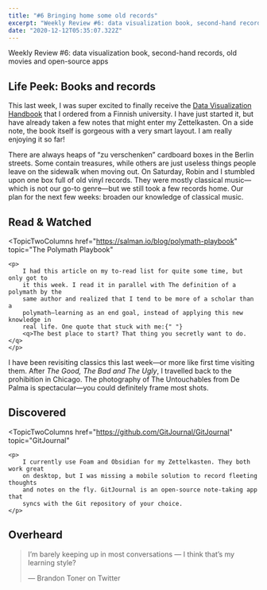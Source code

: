 ```yaml
---
title: "#6 Bringing home some old records"
excerpt: "Weekly Review #6: data visualization book, second-hand records, old movies and open-source apps"
date: "2020-12-12T05:35:07.322Z"
---
```


<Flex>
	<Column double>
		<FeaturedArtistImage
			artistHref="https://dribbble.com/shots/14742944-Christmas-Music"
			imageSrc="https://cdn.dribbble.com/users/4072391/screenshots/14742944/media/54f9c36015bc753152fda9051e85f106.gif"
			imageAlt="Christmas Music animated illustration by Maria Scherlies"
			artistName="Maria Scherlies"
		/>
	</Column>
	<Column>
		<p>
			Weekly Review #6: data visualization book, second-hand records, old movies
			and open-source apps
		</p>
	</Column>
</Flex>

## Life Peek: Books and records

This last week, I was super excited to finally receive the [Data Visualization Handbook](https://shop.aalto.fi/p/971-data-visualization-handbook/) that I ordered from a Finnish university. I have just started it, but have already taken a few notes that might enter my Zettelkasten. On a side note, the book itself is gorgeous with a very smart layout. I am really enjoying it so far!

There are always heaps of “zu verschenken” cardboard boxes in the Berlin streets. Some contain treasures, while others are just useless things people leave on the sidewalk when moving out. On Saturday, Robin and I stumbled upon one box full of old vinyl records. They were mostly classical music—which is not our go-to genre—but we still took a few records home. Our plan for the next few weeks: broaden our knowledge of classical music.

## Read & Watched

<TopicTwoColumns
	href="https://salman.io/blog/polymath-playbook"
	topic="The Polymath Playbook"
>
	<p>
		I had this article on my to-read list for quite some time, but only got to
		it this week. I read it in parallel with The definition of a polymath by the
		same author and realized that I tend to be more of a scholar than a
		polymath—learning as an end goal, instead of applying this new knowledge in
		real life. One quote that stuck with me:{" "}
		<q>The best place to start? That thing you secretly want to do.</q>
	</p>
</TopicTwoColumns>
<TopicTwoColumns
	href="https://letterboxd.com/hgcle/film/the-untouchables/"
	topic="The Untouchables (1987)"
>
	<p>
		I have been revisiting classics this last week—or more like first time
		visiting them. After <cite>The Good, The Bad and The Ugly</cite>, I
		travelled back to the prohibition in Chicago. The photography of The
		Untouchables from De Palma is spectacular—you could definitely frame most
		shots.
	</p>
</TopicTwoColumns>

## Discovered

<TopicTwoColumns
	href="https://github.com/GitJournal/GitJournal"
	topic="GitJournal"
>
	<p>
		I currently use Foam and Obsidian for my Zettelkasten. They both work great
		on desktop, but I was missing a mobile solution to record fleeting thoughts
		and notes on the fly. GitJournal is an open-source note-taking app that
		syncs with the Git repository of your choice.
	</p>
</TopicTwoColumns>

## Overheard

> I’m barely keeping up in most conversations — I think that’s my learning style?
>
> — Brandon Toner on Twitter

